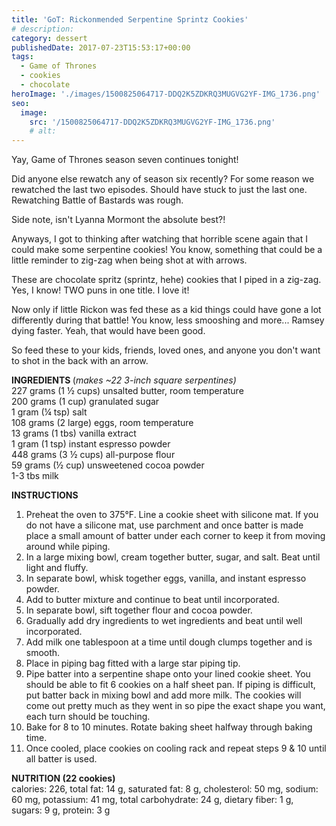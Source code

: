 ```yaml
---
title: 'GoT: Rickonmended Serpentine Sprintz Cookies'
# description:
category: dessert
publishedDate: 2017-07-23T15:53:17+00:00
tags:
  - Game of Thrones
  - cookies
  - chocolate
heroImage: './images/1500825064717-DDQ2K5ZDKRQ3MUGVG2YF-IMG_1736.png'
seo:
  image:
    src: '/1500825064717-DDQ2K5ZDKRQ3MUGVG2YF-IMG_1736.png'
    # alt:
---
```



<div class="sqs-html-content">
	<p>Yay, Game of Thrones season seven continues tonight!</p>
	<p>
		Did anyone else rewatch any of season six recently? For some reason we
		rewatched the last two episodes. Should have stuck to just the last one.
		Rewatching Battle of Bastards was rough.
	</p>
</div>
<div
	class="image-block-outer-wrapper layout-caption-below design-layout-inline"
	data-test="image-block-inline-outer-wrapper"
>
	<figure class="sqs-block-image-figure intrinsic">
		<div
			class="image-block-wrapper"
			data-animation-role="image"
			data-animation-override=""
		>
			<div class="sqs-image-shape-container-element has-aspect-ratio">
				<Picture src={ContentImage1} alt="Serpentine, Rickon!"></Picture>
			</div>
		</div>
	</figure>
</div>
<div class="sqs-html-content">
	<p>Side note, isn't Lyanna Mormont the absolute best?!</p>
	<p>
		Anyways, I got to thinking after watching that horrible scene again that I
		could make some serpentine cookies! You know, something that could be a
		little reminder to zig-zag when being shot at with arrows.
	</p>
</div>
<div
	class="image-block-outer-wrapper layout-caption-below design-layout-inline"
	data-test="image-block-inline-outer-wrapper"
>
	<figure class="sqs-block-image-figure intrinsic">
		<div
			class="image-block-wrapper"
			data-animation-role="image"
			data-animation-override=""
		>
			<div class="sqs-image-shape-container-element has-aspect-ratio">
				<Picture
					src={ContentImage2}
					alt="Rickonmended Serpentine Sprintz Cookies | Sarah Makes Stuff"
				></Picture>
			</div>
		</div>
	</figure>
</div>
<div class="sqs-html-content">
	<p>
		These are chocolate spritz (sprintz, hehe) cookies that I piped in a
		zig-zag. Yes, I know! TWO puns in one title. I love it!
	</p>
</div>
<div
	class="image-block-outer-wrapper layout-caption-below design-layout-inline"
	data-test="image-block-inline-outer-wrapper"
>
	<figure class="sqs-block-image-figure intrinsic">
		<div
			class="image-block-wrapper"
			data-animation-role="image"
			data-animation-override=""
		>
			<div class="sqs-image-shape-container-element has-aspect-ratio">
				<Picture
					src={ContentImage3}
					alt="Rickonmended Serpentine Sprintz Cookies | Sarah Makes Stuff"
				></Picture>
			</div>
		</div>
	</figure>
</div>
<div class="sqs-html-content">
	<p>
		Now only if little Rickon was fed these as a kid things could have gone a
		lot differently during that battle! You know, less smooshing and more...
		Ramsey dying faster. Yeah, that would have been good. 
	</p>
</div>
<div
	class="image-block-outer-wrapper layout-caption-below design-layout-inline"
	data-test="image-block-inline-outer-wrapper"
>
	<figure class="sqs-block-image-figure intrinsic">
		<div
			class="image-block-wrapper"
			data-animation-role="image"
			data-animation-override=""
		>
			<div class="sqs-image-shape-container-element has-aspect-ratio">
				<Picture
					src={ContentImage4}
					alt="Rickonmended Serpentine Sprintz Cookies | Sarah Makes Stuff"
				></Picture>
			</div>
		</div>
	</figure>
</div>
<div
	class="image-block-outer-wrapper layout-caption-below design-layout-inline"
	data-test="image-block-inline-outer-wrapper"
>
	<figure class="sqs-block-image-figure intrinsic">
		<div
			class="image-block-wrapper"
			data-animation-role="image"
			data-animation-override=""
		>
			<div class="sqs-image-shape-container-element has-aspect-ratio">
				<Picture
					src={ContentImage5}
					alt="Rickonmended Serpentine Sprintz Cookies | Sarah Makes Stuff"
				></Picture>
			</div>
		</div>
	</figure>
</div>
<div class="sqs-html-content">
	<p>
		So feed these to your kids, friends, loved ones, and anyone you don't want
		to shot in the back with an arrow. 
	</p>
</div>
<div
	class="image-block-outer-wrapper layout-caption-below design-layout-inline"
	data-test="image-block-inline-outer-wrapper"
>
	<figure class="sqs-block-image-figure intrinsic">
		<div
			class="image-block-wrapper"
			data-animation-role="image"
			data-animation-override=""
		>
			<div class="sqs-image-shape-container-element has-aspect-ratio">
				<Picture
					src={ContentImage6}
					alt="Rickonmended Serpentine Sprintz Cookies | Sarah Makes Stuff"
				></Picture>
			</div>
		</div>
	</figure>
</div>
<div class="sqs-html-content">
	<p>
		<strong>INGREDIENTS </strong>(<em>makes ~22 3-inch square serpentines)</em>
		<br />
		227 grams (1 ½ cups) unsalted butter, room temperature
		<br />
		200 grams (1 cup) granulated sugar
		<br />1 gram (¼ tsp) salt
		<br />
		108 grams (2 large) eggs, room temperature
		<br />
		13 grams (1 tbs) vanilla extract
		<br />1 gram (1 tsp) instant espresso powder
		<br />
		448 grams (3 ½ cups) all-purpose flour
		<br />
		59 grams (½ cup) unsweetened cocoa powder
		<br />
		1-3 tbs milk
	</p>
	<p>
		<strong>INSTRUCTIONS</strong>
	</p>
	<ol>
		<li>
			Preheat the oven to 375°F. Line a cookie sheet with silicone mat. If you
			do not have a silicone mat, use parchment and once batter is made place a
			small amount of batter under each corner to keep it from moving around
			while piping. 
		</li>
		<li>
			In a large mixing bowl, cream together butter, sugar, and salt. Beat until
			light and fluffy.
		</li>
		<li>
			In separate bowl, whisk together eggs, vanilla, and instant espresso
			powder.
		</li>
		<li>Add to butter mixture and continue to beat until incorporated.</li>
		<li>In separate bowl, sift together flour and cocoa powder.</li>
		<li>
			Gradually add dry ingredients to wet ingredients and beat until well
			incorporated.
		</li>
		<li>
			Add milk one tablespoon at a time until dough clumps together and is
			smooth.
		</li>
		<li>Place in piping bag fitted with a large star piping tip.</li>
		<li>
			Pipe batter into a serpentine shape onto your lined cookie sheet. You
			should be able to fit 6 cookies on a half sheet pan. If piping is
			difficult, put batter back in mixing bowl and add more milk. The cookies
			will come out pretty much as they went in so pipe the exact shape you
			want, each turn should be touching. 
		</li>
		<li>
			Bake for 8 to 10 minutes. Rotate baking sheet halfway through baking
			time. 
		</li>
		<li>
			Once cooled, place cookies on cooling rack and repeat steps 9 &amp; 10
			until all batter is used. 
		</li>
	</ol>
	<p>
		<strong>NUTRITION (22 cookies)</strong>
		<br />
		calories: 226, total fat: 14 g, saturated fat: 8 g, cholesterol: 50 mg,
		sodium: 60 mg, potassium: 41 mg, total carbohydrate: 24 g, dietary fiber: 1
		g, sugars: 9 g, protein: 3 g
	</p>
</div>

